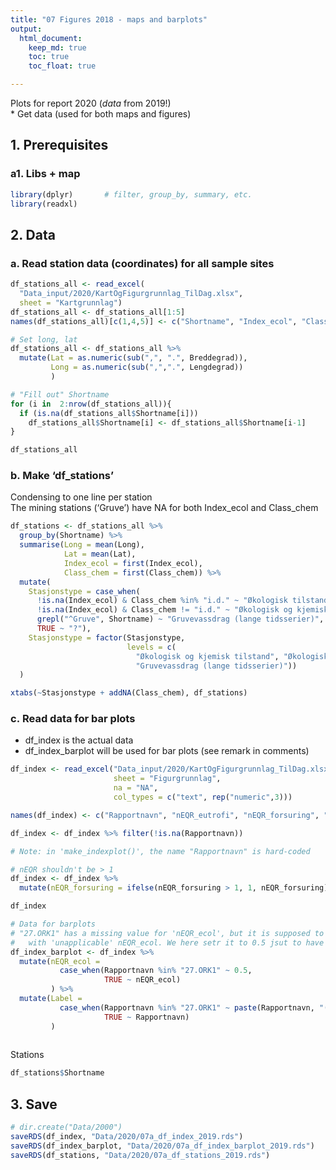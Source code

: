 ```yaml
---
title: "07 Figures 2018 - maps and barplots"
output: 
  html_document:
    keep_md: true
    toc: true
    toc_float: true

---
```


Plots for report 2020 (*data* from 2019!)   
* Get data (used for both maps and figures)  


## 1. Prerequisites  

### a1. Libs + map  
```r
library(dplyr)       # filter, group_by, summary, etc.
library(readxl)

```



## 2. Data
### a. Read station data (coordinates) for all sample sites
```r
df_stations_all <- read_excel(
  "Data_input/2020/KartOgFigurgrunnlag_TilDag.xlsx", 
  sheet = "Kartgrunnlag")
df_stations_all <- df_stations_all[1:5]
names(df_stations_all)[c(1,4,5)] <- c("Shortname", "Index_ecol", "Class_chem")

# Set long, lat
df_stations_all <- df_stations_all %>%
  mutate(Lat = as.numeric(sub(",", ".", Breddegrad)),
         Long = as.numeric(sub(",",".", Lengdegrad))
         )

# "Fill out" Shortname
for (i in  2:nrow(df_stations_all)){
  if (is.na(df_stations_all$Shortname[i]))
    df_stations_all$Shortname[i] <- df_stations_all$Shortname[i-1]
}

df_stations_all
```

### b. Make 'df_stations'  
Condensing to one line per station    
The mining stations ('Gruve') have NA for both Index_ecol and Class_chem
```r

df_stations <- df_stations_all %>%
  group_by(Shortname) %>%
  summarise(Long = mean(Long),
            Lat = mean(Lat),
            Index_ecol = first(Index_ecol),
            Class_chem = first(Class_chem)) %>%
  mutate(
    Stasjonstype = case_when(
      !is.na(Index_ecol) & Class_chem %in% "i.d." ~ "Økologisk tilstand",
      !is.na(Index_ecol) & Class_chem != "i.d." ~ "Økologisk og kjemisk tilstand",
      grepl("^Gruve", Shortname) ~ "Gruvevassdrag (lange tidsserier)",
      TRUE ~ "?"),
    Stasjonstype = factor(Stasjonstype, 
                          levels = c(
                            "Økologisk og kjemisk tilstand", "Økologisk tilstand",
                            "Gruvevassdrag (lange tidsserier)"))
  )

xtabs(~Stasjonstype + addNA(Class_chem), df_stations)

```

### c. Read data for bar plots  
* df_index is the actual data  
* df_index_barplot will be used for bar plots (see remark in comments)
```r
df_index <- read_excel("Data_input/2020/KartOgFigurgrunnlag_TilDag.xlsx", 
                       sheet = "Figurgrunnlag",
                       na = "NA", 
                       col_types = c("text", rep("numeric",3))) 

names(df_index) <- c("Rapportnavn", "nEQR_eutrofi", "nEQR_forsuring", "nEQR_ecol") # NOTE: hard-coded

df_index <- df_index %>% filter(!is.na(Rapportnavn))

# Note: in 'make_indexplot()', the name "Rapportnavn" is hard-coded

# nEQR shouldn't be > 1
df_index <- df_index %>%
  mutate(nEQR_forsuring = ifelse(nEQR_forsuring > 1, 1, nEQR_forsuring))

df_index

# Data for barplots
# "27.ORK1" has a missing value for 'nEQR_ecol', but it is supposed to be 'Moderate' 
#   with 'unapplicable' nEQR_ecol. We here setr it to 0.5 jsut to have something to plot 
df_index_barplot <- df_index %>%
  mutate(nEQR_ecol =
           case_when(Rapportnavn %in% "27.ORK1" ~ 0.5,
                     TRUE ~ nEQR_ecol)
         ) %>%
  mutate(Label =
           case_when(Rapportnavn %in% "27.ORK1" ~ paste(Rapportnavn, "(nEQR-verdi ikke gjeldende)"),
                     TRUE ~ Rapportnavn)
         )
  

```


Stations  
```r
df_stations$Shortname
```


## 3. Save  
```r

# dir.create("Data/2000")
saveRDS(df_index, "Data/2020/07a_df_index_2019.rds")
saveRDS(df_index_barplot, "Data/2020/07a_df_index_barplot_2019.rds")
saveRDS(df_stations, "Data/2020/07a_df_stations_2019.rds")

```

